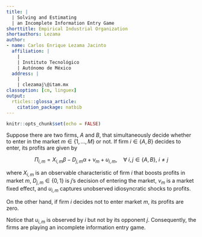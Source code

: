 ```yaml
---
title: |
  | Solving and Estimating
  | an Incomplete Information Entry Game
shorttitle: Empirical Industrial Organization
shortauthors: Lezama
author:
- name: Carlos Enrique Lezama Jacinto
  affiliation: |
    |
    | Instituto Tecnológico
    | Autónomo de México
  address: |
    |
    | clezamaj\@itam.mx
classoption: [cm, linguex]
output: 
  rticles::glossa_article:
    citation_package: natbib
---
```


```r
knitr::opts_chunk$set(echo = FALSE)
```

Suppose there are two firms, $A$ and $B$, that simultaneously decide whether to enter in the market $m \in \{1, \dots, M\}$ or not. If firm $i \in \{A, B\}$ decides to enter, its profits are given by

$$
\Pi_{i, m} = X_{i, m} \beta - D_{j, m} \alpha + \nu_m + u_{i, m}, \quad \forall\ i, j \in \{A, B\},\ i \neq j
$$

where $X_{i, m}$ is an observable characteristic of firm $i$ that boosts profits in market $m$, $D_{j, m} \in \{0, 1\}$ is $j$'s decision of entering the market, $\nu_m$ is a market fixed effect, and $u_{i, m}$ captures unobserved idiosyncratic shocks to profits.

On the other hand, if firm $i$ decides not to enter market $m$, its profits are zero.

Notice that $u_{i, m}$ is observed by $i$ but not by its opponent $j$. Consequently, the firms are playing an incomplete information entry game.








































